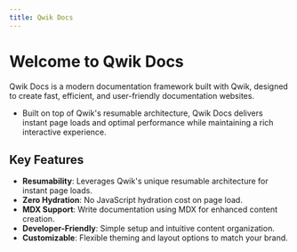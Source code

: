 ```yaml
---
title: Qwik Docs
---
```


# Welcome to Qwik Docs

Qwik Docs is a modern documentation framework built with Qwik, designed to create fast, efficient, and user-friendly documentation websites.

- Built on top of Qwik's resumable architecture, Qwik Docs delivers instant page loads and optimal performance while maintaining a rich interactive experience.

## Key Features

- **Resumability**: Leverages Qwik's unique resumable architecture for instant page loads.
- **Zero Hydration**: No JavaScript hydration cost on page load.
- **MDX Support**: Write documentation using MDX for enhanced content creation.
- **Developer-Friendly**: Simple setup and intuitive content organization.
- **Customizable**: Flexible theming and layout options to match your brand.
